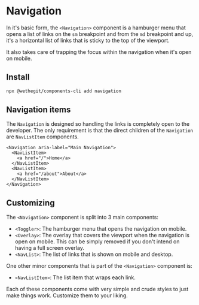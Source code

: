 
<Meta title="components/navigation/Readme" />

# Navigation

In it's basic form, the `<Navigation>` component is a hamburger menu that opens a list of links on the `sm` breakpoint and from the `md` breakpoint and up, it's a horizontal list of links that is sticky to the top of the viewport.

It also takes care of trapping the focus within the navigation when it's open on mobile.

## Install

```bash
npx @wethegit/components-cli add navigation
```

## Navigation items

The `Navigation` is designed so handling the links is completely open to the developer. The only requirement is that the direct children of the `Navigation` are `NavListItem` components.

```tsx
<Navigation aria-label="Main Navigation">
  <NavListItem>
    <a href="/">Home</a>
  </NavListItem>
  <NavListItem>
    <a href="/about">About</a>
  </NavListItem>
</Navigation>
```

## Customizing

The `<Navigation>` component is split into 3 main components:

- `<Toggler>`: The hamburger menu that opens the navigation on mobile.
- `<Overlay>`: The overlay that covers the viewport when the navigation is open on mobile. This can be simply removed if you don't intend on having a full screen overlay.
- `<NavList>`: The list of links that is shown on mobile and desktop.

One other minor components that is part of the `<Navigation>` component is:

- `<NavListItem>`: The list item that wraps each link.

Each of these components come with very simple and crude styles to just make things work. Customize them to your liking.
